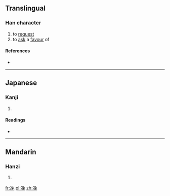 ==Translingual==

===Han character===
{{Han char|rn=15|rad=冫|as=07|sn=9|four=|canj=戈一弓日山 (IMNAU)|ids=⿰[[冫]][[免]]}}

# to [[request]]
# to [[ask]] a [[favour]] of

====References====
* {{Han ref|kx=0132.311|dkj=01654|hdz=10299.080|uh=51C2|ud=20930}}

----

==Japanese==

===Kanji===
{{ja-kanji|grade=|rs=冫07}}

# {{defn|lang=ja|sort=冫07}}

====Readings====
* {{ja-readings|on=[[ばい]] (bai)|kun=}}

----

==Mandarin==

===Hanzi===
{{cmn-hanzi|pin=[[měi]] ([[mei3]])|wg=mei<sup>3</sup>}}

# {{defn|lang=cmn|sort=冫07}}

[[fr:凂]]
[[pl:凂]]
[[zh:凂]]
